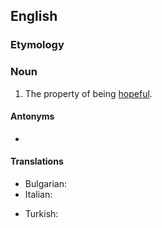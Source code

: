 ==English==

===Etymology===
{{suffix|en|hopeful|ness}}

===Noun===
{{en-noun|-|+}}

# The property of being [[hopeful]].

====Antonyms====
* {{l|en|hopelessness}}

====Translations====
{{trans-top|property of being hopeful}}
* Bulgarian: {{t+|bg|оптимизъм|m}}
* Italian: {{t|it|speranzosità|f}}
{{trans-mid}}
* Turkish: {{t|tr|umutluluk}}
{{trans-bottom}}